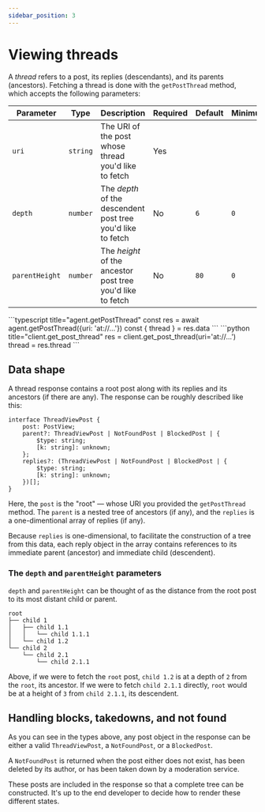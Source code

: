 ```yaml
---
sidebar_position: 3
---
```



# Viewing threads

A *thread* refers to a post, its replies (descendants), and its parents
(ancestors). Fetching a thread is done with the `getPostThread` method, which accepts the following parameters:

| Parameter      | Type     | Description                                                 | Required | Default | Minimum | Maximum |
| -------------- | -------- | ----------------------------------------------------------- | -------- | ------- | ------- | ------- |
| `uri`          | `string` | The URI of the post whose thread you'd like to fetch        | Yes      |         |         |         |
| `depth`        | `number` | The _depth_ of the descendent post tree you'd like to fetch | No       | `6`     | `0`     | `1000`  |
| `parentHeight` | `number` | The _height_ of the ancestor post tree you'd like to fetch  | No       | `80`    | `0`     | `1000`  |

<Tabs groupId="sdk">
  <TabItem value="ts" label="Typescript">
    ```typescript title="agent.getPostThread"
      const res = await agent.getPostThread({uri: 'at://...'})
      const { thread } = res.data
    ```
  </TabItem>
  <TabItem value="python" label="Python">
    ```python title="client.get_post_thread"
      res = client.get_post_thread(uri='at://...')
      thread = res.thread
    ```
  </TabItem>
</Tabs>

## Data shape

A thread response contains a root post along with its replies and its ancestors (if there are any). The response can be roughly described like this:

```
interface ThreadViewPost {
    post: PostView;
    parent?: ThreadViewPost | NotFoundPost | BlockedPost | {
        $type: string;
        [k: string]: unknown;
    };
    replies?: (ThreadViewPost | NotFoundPost | BlockedPost | {
        $type: string;
        [k: string]: unknown;
    })[];
}
```

Here, the `post` is the "root" — whose URI you provided the `getPostThread`
method. The `parent` is a nested tree of ancestors (if any), and the `replies`
is a one-dimentional array of replies (if any).

Because `replies` is one-dimensional, to facilitate the construction of a tree
from this data, each reply object in the array contains references to its
immediate parent (ancestor) and immediate child (descendent).

### The `depth` and `parentHeight` parameters

`depth` and `parentHeight` can be thought of as the distance from the
root post to its most distant child or parent.

```
root
├── child 1
│   ├── child 1.1
│   │   └── child 1.1.1
│   └── child 1.2
└── child 2
    └── child 2.1
        └── child 2.1.1
```

Above, if we were to fetch the `root` post, `child 1.2` is at a depth of `2`
from the `root`, its ancestor. If we were to fetch `child 2.1.1` directly,
`root` would be at a height of `3` from `child 2.1.1`, its descendent.

## Handling blocks, takedowns, and not found

As you can see in the types above, any post object in the response can be either
a valid `ThreadViewPost`, a `NotFoundPost`, or a `BlockedPost`.

A `NotFoundPost` is returned when the post either does not exist, has been
deleted by its author, or has been taken down by a moderation service.

These posts are included in the response so that a complete tree can be
constructed. It's up to the end developer to decide how to render these
different states.
